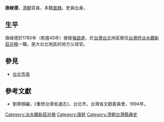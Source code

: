 '''唐峻德'''，[[清朝|清朝]]官員，本籍[[直隸|直隸]]。吏員出身。

== 生平 ==
唐峻德於1780年（乾隆45年）接替[[張啟進|張啟進]]，於[[台灣|台灣]][[台北|台北]]地區擔任[[台灣府|台灣府]][[淡水廳|淡水廳]][[新莊巡檢|新莊巡檢]]一職，是大台北地區的地方父母官。

==參見==
*[[台北市長|台北市長]]

==參考文獻==
*劉寧顏編，《重修台灣省通志》，台北市，台灣省文獻委員會，1994年。

{{start box}}
{{s-off}}
{{s-before|[[張啟進|張啟進]]}}
{{s-title|[[新莊巡檢|新莊巡檢]]|1780年上任}}
{{s-after|[[張啟進|張啟進]]}}
{{end box}}

{{中國政治人物小作品}}

[[Category:淡水廳新莊巡檢|Category:淡水廳新莊巡檢]]
[[Category:唐姓|Category:唐姓]]
[[Category:清朝台灣縣典史|Category:清朝台灣縣典史]]